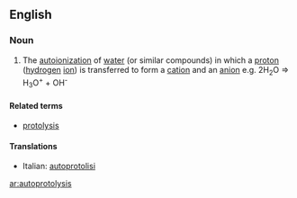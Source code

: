 ==English==

===Noun===
{{en-noun|-}}

#{{chemistry}} The [[autoionization]] of [[water]] (or similar compounds) in which a [[proton]] ([[hydrogen]] [[ion]]) is transferred to form a [[cation]] and an [[anion]] e.g. 2H<sub>2</sub>O => H<sub>3</sub>O<sup>+</sup> + OH<sup>-</sup>

====Related terms====
*[[protolysis]]

====Translations====
{{top}}
*Italian: [[autoprotolisi]] {{f}}
{{mid}}

{{bottom}}

[[ar:autoprotolysis]]